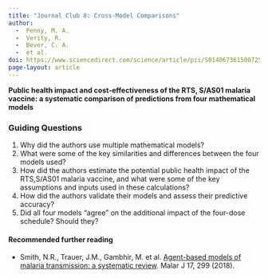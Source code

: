 ```yaml
---
title: "Journal Club 8: Cross-Model Comparisons"
author: 
  -  Penny, M. A. 
  -  Verity, R. 
  -  Bever, C. A. 
  -  et al. 
doi: https://www.sciencedirect.com/science/article/pii/S0140673615007254
page-layout: article
---
```


**Public health impact and cost-effectiveness of the RTS, S/AS01 malaria vaccine: a systematic comparison of predictions from four mathematical models**

### Guiding Questions

1. Why did the authors use multiple mathematical models?  
2. What were some of the key similarities and differences between the four models used?  
3. How did the authors estimate the potential public health impact of the RTS,S/AS01 malaria vaccine, and what were some of the key assumptions and inputs used in these calculations?  
4. How did the authors validate their models and assess their predictive accuracy?  
5. Did all four models “agree” on the additional impact of the four-dose schedule? Should they?  


#### Recommended further reading

-  Smith, N.R., Trauer, J.M., Gambhir, M. et al. [Agent-based models of malaria transmission: a systematic review](https://doi.org/10.1186/s12936-018-2442-y). Malar J 17, 299 (2018).

